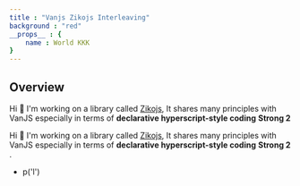 ```yaml
---
title : "Vanjs Zikojs Interleaving"
background : "red"
__props__ : {
    name : World KKK
}
---
```


## Overview 

Hi 👋 I'm working on a library called [Zikojs](https://github.com/zakarialaoui10/ziko.js), It shares many principles with VanJS especially in terms of **declarative hyperscript-style coding** **Strong 2** 

Hi 👋 I'm working on a library called [Zikojs](https://github.com/zakarialaoui10/ziko.js),
It shares many principles with VanJS especially in terms of **declarative hyperscript-style coding** **Strong 2** .

- p('l')


